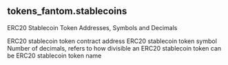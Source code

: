 ## tokens_fantom.stablecoins 
ERC20 Stablecoin Token Addresses, Symbols and Decimals

<ParamField path="contract_address">
ERC20 stablecoin token contract address
</ParamField>
<ParamField path="symbol">
ERC20 stablecoin token symbol
</ParamField>
<ParamField path="decimals">
Number of decimals, refers to how divisible an ERC20 stablecoin token can be
</ParamField>
<ParamField path="name">
ERC20 stablecoin token name
</ParamField>
